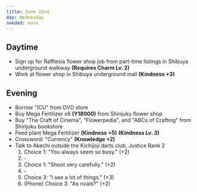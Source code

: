 ```yaml
---
title: June 22nd
day: Wednesday
needed: none
---
```


## Daytime
- Sign up for Rafflesia flower shop job from part-time listings in Shibuya underground walkway **(Requires Charm Lv. 2)**
- Work at flower shop in Shibuya underground mall **(Kindness +3)**

## Evening
- Borrow "ICU" from DVD store
- Buy Mega Fertilizer x6 **(Y18000)** from Shinjuku flower shop
- Buy "The Craft of Cinema", "Flowerpedia", and "ABCs of Crafting" from Shinjuku bookstore
- Feed plant Mega Fertilizer **(Kindness +5)** **(Kindness Lv. 3)**
- Crossword: "Currency" **(Knowledge +2)**
- Talk to Akechi outside the Kichijoji darts club, Justice Rank 2
    1. Choice 1: "You always seem so busy." (+2)
    1. \-
    1. Choice 1: "Shoot very carefully." (+2)
    1. \-
    1. Choice 3: "I see a lot of things." (+3)
    1. (Phone) Choice 3: "As rivals?" (+2)